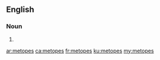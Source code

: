 ==English==

===Noun===
{{head|en|noun plural form}}

# {{plural of|metope|lang=en}}

[[ar:metopes]]
[[ca:metopes]]
[[fr:metopes]]
[[ku:metopes]]
[[my:metopes]]